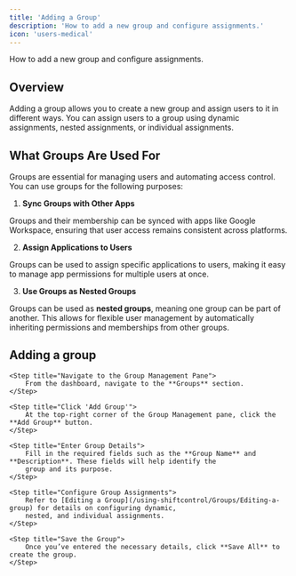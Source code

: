 ```yaml
---
title: 'Adding a Group'
description: 'How to add a new group and configure assignments.'
icon: 'users-medical'
---
```



<p style={{fontSize: "large"}}>How to add a new group and configure assignments.</p>

## Overview

Adding a group allows you to create a new group and assign users to it in different ways. You can assign users to a group using dynamic assignments, nested assignments, or individual assignments.

## What Groups Are Used For

Groups are essential for managing users and automating access control. You can use groups for the following purposes:

1. **Sync Groups with Other Apps**

Groups and their membership can be synced with apps like Google Workspace, ensuring that user access remains consistent across platforms.

2. **Assign Applications to Users**

Groups can be used to assign specific applications to users, making it easy to manage app permissions for multiple users at once.

3. **Use Groups as Nested Groups**

Groups can be used as **nested groups**, meaning one group can be part of another. This allows for flexible user management by automatically inheriting permissions and memberships from other groups.


## Adding a group

<Steps>

    <Step title="Navigate to the Group Management Pane">
        From the dashboard, navigate to the **Groups** section.
    </Step>

    <Step title="Click 'Add Group'">
        At the top-right corner of the Group Management pane, click the **Add Group** button.
    </Step>

    <Step title="Enter Group Details">
        Fill in the required fields such as the **Group Name** and **Description**. These fields will help identify the
        group and its purpose.
    </Step>

    <Step title="Configure Group Assignments">
        Refer to [Editing a Group](/using-shiftcontrol/Groups/Editing-a-group) for details on configuring dynamic,
        nested, and individual assignments.
    </Step>

    <Step title="Save the Group">
        Once you’ve entered the necessary details, click **Save All** to create the group.
    </Step>

</Steps>
